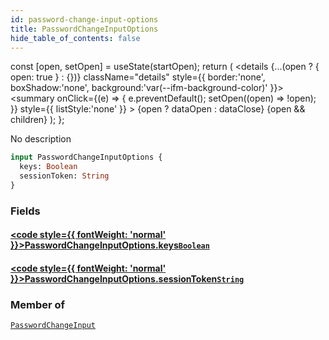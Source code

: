 ```yaml
---
id: password-change-input-options
title: PasswordChangeInputOptions
hide_table_of_contents: false
---
```







  const [open, setOpen] = useState(startOpen);
  return (
    <details {...(open ? { open: true } : {})} className="details" style={{ border:'none', boxShadow:'none', background:'var(--ifm-background-color)' }}>
      <summary
        onClick={(e) => {
          e.preventDefault();
          setOpen((open) => !open);
        }}
        style={{ listStyle:'none' }}
      >
      {open ? dataOpen : dataClose}
      </summary>
      {open && children}
    </details>
  );
};








No description


```graphql
input PasswordChangeInputOptions {
  keys: Boolean
  sessionToken: String
}
```




### Fields

#### [<code style={{ fontWeight: 'normal' }}>PasswordChangeInputOptions.<b>keys</b></code>](#)<Bullet />[`Boolean`](/gql-api/scalars/boolean) <Badge class="badge badge--secondary" text="scalar"/> 
> 
> 
> 
> 

#### [<code style={{ fontWeight: 'normal' }}>PasswordChangeInputOptions.<b>sessionToken</b></code>](#)<Bullet />[`String`](/gql-api/scalars/string) <Badge class="badge badge--secondary" text="scalar"/> 
> 
> 
> 
> 



### Member of

[`PasswordChangeInput`](/gql-api/inputs/password-change-input)  <Badge class="secondary" text="input"/>


